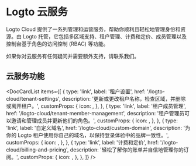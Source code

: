 
# Logto 云服务

Logto Cloud 提供了一系列管理和运营服务，帮助你顺利且轻松地管理身份和资源。由 Logto 托管，它包括多区域支持、租户管理、计费和定价、成员管理以及控制台基于角色的访问控制 (RBAC) 等功能。

如果你对云服务有任何疑问并需要额外支持，请联系我们。

## 云服务功能

<DocCardList
  items={[
    {
      type: 'link',
      label: '租户设置',
      href: '/logto-cloud/tenant-settings',
      description: '更新或更改租户名称，检查区域，并删除或离开租户。',
      customProps: {
        icon: <TenantSettings />,
      },
    },
    {
      type: 'link',
      label: '租户成员管理',
      href: '/logto-cloud/tenant-member-management',
      description: '租户管理员可以邀请和管理成员并更新他们的角色。',
      customProps: {
        icon: <TenantMemberManagement />,
      },
    },
    {
      type: 'link',
      label: '自定义域名',
      href: '/logto-cloud/custom-domain',
      description: '为你的 Logto 租户使用你自己的域名，以保持登录体验中的品牌一致性。',
      customProps: {
        icon: <CustomDomains />,
      },
    },
    {
      type: 'link',
      label: '计费和定价',
      href: '/logto-cloud/billing-and-pricing',
      description: '轻松了解你的账单并自信地管理你的订阅。',
      customProps: {
        icon: <PricingAndBilling />,
      },
    },
  ]}
/>
